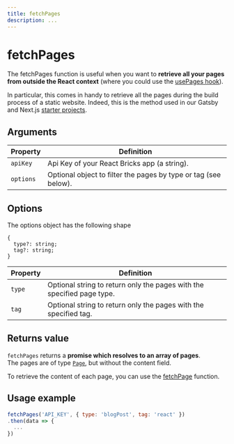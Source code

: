```yaml
---
title: fetchPages
description: ...
---
```


# fetchPages

The fetchPages function is useful when you want to **retrieve all your pages from outside the React context** (where you could use the [usePages hook](/api-reference/hooks/use-pages)).

In particular, this comes in handy to retrieve all the pages during the build process of a static website. Indeed, this is the method used in our Gatsby and Next.js [starter projects](/docs/getting-started/starter-projects).

## Arguments

| Property  | Definition                                                      |
| --------- | --------------------------------------------------------------- |
| `apiKey`  | Api Key of your React Bricks app (a string).                    |
| `options` | Optional object to filter the pages by type or tag (see below). |

## Options

The options object has the following shape

```tsx
{
  type?: string;
  tag?: string;
}
```

| Property | Definition                                                             |
| -------- | ---------------------------------------------------------------------- |
| `type`   | Optional string to return only the pages with the specified page type. |
| `tag`    | Optional string to return only the pages with the specified tag.       |

## Returns value

`fetchPages` returns a **promise which resolves to an array of pages**.  
The pages are of type [`Page`](/api-reference/types/types/#page), but without the content field.

To retrieve the content of each page, you can use the [fetchPage](fetch-page) function.

## Usage example

```jsx
fetchPages('API_KEY', { type: 'blogPost', tag: 'react' })
.then(data => {
  ...
})
```

